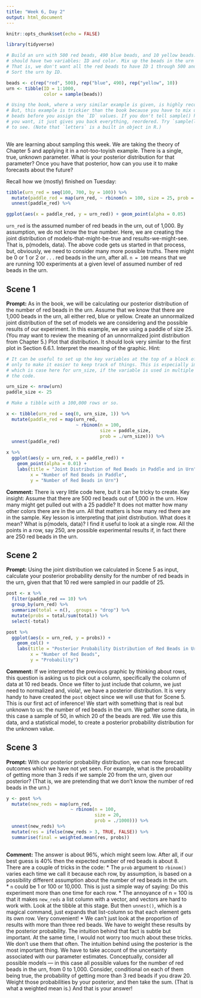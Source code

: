 ```yaml
---
title: "Week 6, Day 2"
output: html_document
---
```


```r
knitr::opts_chunk$set(echo = FALSE)

library(tidyverse)

# Build an urn with 500 red beads, 490 blue beads, and 10 yellow beads. The urn
# should have two variables: ID and color. Mix up the beads in the urn randomly.
# That is, we don't want all the red beads to have ID 1 through 500 and so on.
# Sort the urn by ID.

beads <- c(rep("red", 500), rep("blue", 490), rep("yellow", 10))
urn <- tibble(ID = 1:1000,
              color = sample(beads))

# Using the book, where a very similar example is given, is highly recommended.
# But, this example is trickier than the book because you have to mix up the
# beads before you assign the `ID` values. If you don't tell sample() how many
# you want, it just gives you back everything, reordered. Try `sample(letters)`
# to see. (Note that `letters` is a built in object in R.)
              
```

We are learning about sampling this week. We are taking the theory of Chapter 5 and applying it in a not-too-toyish example. There is a single, true, unknown parameter. What is your posterior distribution for that parameter? Once you have that posterior, how can you use it to make forecasts about the future? 

Recall how we (mostly) finished on Tuesday:
```r
tibble(urn_red = seq(100, 700, by = 100)) %>% 
  mutate(paddle_red = map(urn_red, ~ rbinom(n = 100, size = 25, prob = ./1000))) %>% 
  unnest(paddle_red) %>%

ggplot(aes(x = paddle_red, y = urn_red)) + geom_point(alpha = 0.05)
```
`urn_red` is the assumed number of red beads in the urn, out of 1,000. By assumption, we do not know the true number. Here, we are creating the joint distribution of models-that-might-be-true and results-we-might-see. That is, p(models, data). The above code gets us started in that process, but, obviously, we need to consider many more possible truths. There might be 0 or 1 or 2 or . . . red beads in the urn, after all. `n = 100` means that we are running 100 experiments at a given level of assumed number of red beads in the urn.

## Scene 1
**Prompt:** As in the book, we will be calculating our posterior distribution of the number of red beads in the urn. Assume that we know that there are 1,000 beads in the urn, all either red, blue or yellow. Create an unnormalized joint distribution of the set of models we are considering and the possible results of our experiment. In this example, we are using a paddle of size 25. (You may want to review the meaning of an unnormalized joint distribution from Chapter 5.) Plot that distribution. It should look very similar to the first plot in Section 6.6.1.
Interpret the meaning of the graphic.
Hint: 
```r
# It can be useful to set up the key variables at the top of a block of code, if
# only to make it easier to keep track of things. This is especially important,
# which is case here for urn_size, if the variable is used in multiple places in
# the code.

urn_size <- nrow(urn)
paddle_size <- 25

# Make a tibble with a 100,000 rows or so.

x <- tibble(urn_red = seq(0, urn_size, 1)) %>%
  mutate(paddle_red = map(urn_red, 
                          ~ rbinom(n = 100, 
                                   size = paddle_size, 
                                   prob = ./urn_size))) %>% 
  unnest(paddle_red)

x %>%
  ggplot(aes(y = urn_red, x = paddle_red)) +
    geom_point(alpha = 0.01) +
    labs(title = "Joint Distribution of Red Beads in Paddle and in Urn",
         x = "Number of Red Beads in Paddle",
         y = "Number of Red Beads in Urn")
```
**Comment:** There is very little code here, but it can be tricky to create. Key insight: Assume that there are 500 red beads out of 1,000 in the urn. How many might get pulled out with a 25 paddle?
It does not matter how many other colors there are in the urn. All that matters is how many red there are in the sample. 
Key lesson is interpreting that joint distribution. What does it mean? What is p(models, data)? I find it useful to look at a single row. All the points in a row, say 250, are possible experimental results if, in fact there are 250 red beads in the urn.

## Scene 2
**Prompt:** Using the joint distribution we calculated in Scene 5 as input, calculate your posterior probability density for the number of red beads in the urn, given that that 10 red were sampled in our paddle of 25.
```r
post <- x %>% 
  filter(paddle_red == 10) %>% 
  group_by(urn_red) %>% 
  summarize(total = n(), .groups = "drop") %>%
  mutate(probs = total/sum(total)) %>% 
  select(-total)

post %>% 
  ggplot(aes(x = urn_red, y = probs)) +
    geom_col() +
    labs(title = "Posterior Probability Distribution of Red Beads in Urn",
         x = "Number of Red Beads",
         y = "Probability")
```
**Comment:** If we interpreted the previous graphic by thinking about rows, this question is asking us to pick out a column, specifically the column of data at 10 red beads. Once we filter to just include that column, we just need to normalized and, viola!, we have a posterior distribution. It is very handy to have created the `post` object since we will use that for Scene 5.
This is our first act of inference! We start with something that is real but unknown to us: the number of red beads in the urn. We gather some data, in this case a sample of 50, in which 20 of the beads are red. We use this data, and a statistical model, to create a posterior probability distribution for the unknown value.

## Scene 3
**Prompt:** With our posterior probability distribution, we can now forecast outcomes which we have not yet seen. For example, what is the probability of getting more than 3 reds if we sample 20 from the urn, given our posterior? (That is, we are pretending that we don't know the number of red beads in the urn.)
```r
y <- post %>% 
  mutate(new_reds = map(urn_red, 
                        ~ rbinom(n = 100, 
                                 size = 20,
                                 prob = ./1000))) %>% 
  unnest(new_reds) %>% 
  mutate(res = ifelse(new_reds > 3, TRUE, FALSE)) %>% 
  summarise(final = weighted.mean(res, probs))
  
```
**Comment:** The answer is about 96%, which might seem low. After all, if our best guess is 40% then the expected number of red beads is about 8. 
There are a couple of tricks in the code:
* The `prob` argument to `rbinom()` varies each time we call it because each row, by assumption, is based on a possibility different assumption about the number of red beads in the urn.  
* `n` could be 1 or 100 or 10,000. This is just a simple way of saying: Do this experiment more than one time for each row.
* The annoyance of n = 100 is that it makes `new_reds` a list column with a vector, and vectors are hard to work with. Look at the tibble at this stage. But then `unnest()`, which is a magical command, just expands that list-column so that each element gets its own row. Very convenient!
* We can't just look at the proportion of results with more than three red beads. We have to weight these results by the posterior probability. The intuition behind that fact is subtle but important.
At the same time, I would not worry too much about these tricks. We don't use them that often. The intuition behind using the posterior is the most important thing. We have to take account of the uncertainty associated with our parameter estimates.
Conceptually, consider all possible models --- in this case all possible values for the number of red beads in the urn, from 0 to 1,000. Consider, conditional on each of them being true, the probability of getting more than 3 red beads if you draw 20. Weight those probabilities by your posterior, and then take the sum. (That is what a weighted mean is.) And that is your answer!
